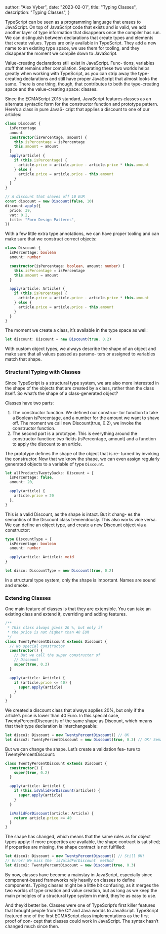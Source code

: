 
  author: "Alex Vyber",
  date: "2023-02-01",
  title: "Typing Classes",
  description: "Typing Classes",
}


TypeScript can be seen as a programming language that erases to JavaScript. On top of JavaScript code that exists and is
valid, we add another layer of type information that disappears once the compiler has run. We can distinguish between
declarations that create types and elements that create values. Types are only available in TypeScript. They add a new
name to an existing type space, we use them for tooling, and they disappear the moment we compile down to JavaScript.

Value-creating declarations still exist in JavaScript. Func- tions, variables stuff that remains after compilation.
Separating these two worlds helps greatly when working with TypeScript, as you can strip away the type-creating
declarations and still have proper JavaScript that almost looks the same. There is one thing, though, that contributes
to both the type-creating space and the value-creating space: classes.

Since the ECMAScript 2015 standard, JavaScript features classes as an alternate syntactic form for the constructor
function and prototype pattern. Here’s a class in pure JavaS- cript that applies a discount to one of our articles:

```TypeScript
class Discount {
  isPercentage
  amount
  constructor(isPercentage, amount) {
    this.isPercentage = isPercentage
    this.amount = amount
  }
  apply(article) {
    if (this.isPercentage) {
      article.price = article.price - article.price * this.amount
    } else {
      article.price = article.price - this.amount
    }
  }
}

// A discount that shaves off 10 EUR
const discount = new Discount(false, 10)
discount.apply({
  price: 39,
  vat: 0.2,
  title: "Form Design Patterns",
})

```

With a few little extra type annotations, we can have proper tooling and can make sure that we construct correct
objects:

```TypeScript
class Discount {
  isPercentage: boolean
  amount: number

  constructor(isPercentage: boolean, amount: number) {
    this.isPercentage = isPercentage
    this.amount = amount
  }

  apply(article: Article) {
    if (this.isPercentage) {
      article.price = article.price - article.price * this.amount
    } else {
      article.price = article.price - this.amount
    }
  }
}
```

The moment we create a class, it’s available in the type space as well:

```TypeScript
let discount: Discount = new Discount(true, 0.2)
```

With custom object types, we always describe the shape of an object and make sure that all values passed as parame- ters
or assigned to variables match that shape.

### Structural Typing with Classes

Since TypeScript is a structural type system, we are also more interested in the shape of the objects that are created
by a class, rather than the class itself. So what’s the shape of a class-generated object?

Classes have two parts:

1. The constructor function. We defined our construc- tor function to take a Boolean isPercentage, and a number for the
   amount we want to shave off. The moment we call new Discount(true, 0.2), we invoke the constructor function.
2. The second part is a prototype. This is everything around the constructor function: two fields (isPercentage, amount)
   and a function to apply the discount to an article.

The prototype defines the shape of the object that is re- turned by invoking the constructor. Now that we know the
shape, we can even assign regularly generated objects to a variable of type `Discount`.

```TypeScript
let allProductsTwentyBucks: Discount = {
  isPercentage: false,
  amount: 20,

  apply(article) {
    article.price = 20
  },
}

```

This is a valid Discount, as the shape is intact. But it chang- es the semantics of the Discount class tremendously.
This also works vice versa. We can define an object type, and create a new Discount object via a constructor:

```TypeScript
type DiscountType = {
  isPercentage: boolean
  amount: number

  apply(article: Article): void
}

let disco: DiscountType = new Discount(true, 0.2)
```

In a structural type system, only the shape is important. Names are sound and smoke.

### Extending Classes

One main feature of classes is that they are extensible. You can take an existing class and extend it, overriding and
adding features.

```TypeScript
/**
 * This class always gives 20 %, but only if
 * the price is not higher than 40 EUR
 */
class TwentyPercentDiscount extends Discount {
  // No special constructor
  constructor() {
    // But we call the super constructor of
    // Discount
    super(true, 0.2)
  }

  apply(article: Article) {
    if (article.price <= 40) {
      super.apply(article)
    }
  }
}
```

We created a discount class that always applies 20%, but only if the article’s price is lower than 40 Euro. In this
special case, TwentyPercentDiscount is of the same shape as Discount, which means that their type declaration is
interchangeable:

```TypeScript
let disco1: Discount = new TwentyPercentDiscount() // OK
let disco2: TwentyPercentDiscount = new Discount(true, 0.3) // OK! Semantics changed!
```

But we can change the shape. Let’s create a validation fea- ture to TwentyPercentDiscount:

```TypeScript
class TwentyPercentDiscount extends Discount {
  constructor() {
    super(true, 0.2)
  }

  apply(article: Article) {
    if (this.isValidForDiscount(article)) {
      super.apply(article)
    }
  }

  isValidForDiscount(article: Article) {
    return article.price <= 40
  }
}
```

The shape has changed, which means that the same rules as for object types apply: if more properties are available, the
shape contract is satisfied; if properties are missing, the shape contract is not fulfilled:

```TypeScript
let disco1: Discount = new TwentyPercentDiscount() // Still OK!
// Error! We miss the `isValidForDiscount` method
let disco2: TwentyPercentDiscount = new Discount(true, 0.3)
```

By now, classes have become a mainstay in JavaScript, especially since component-based frameworks rely heavily on
classes to define components. Typing classes might be a little bit confusing, as it merges the two worlds of type
creation and value creation, but as long as we keep the main principles of a structural type system in mind, they’re as
easy to use.

And they’d better be. Classes were one of TypeScript’s first killer features that brought people from the C# and Java
worlds to JavaScript. TypeScript featured one of the first ECMAScript class implementations as the first proof of con-
cept that classes could work in JavaScript. The syntax hasn’t changed much since then.
